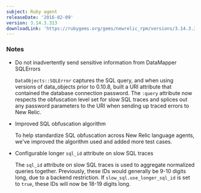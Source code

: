 ```yaml
---
subject: Ruby agent
releaseDate: '2016-02-09'
version: 3.14.3.313
downloadLink: 'https://rubygems.org/gems/newrelic_rpm/versions/3.14.3.313'
---
```


### Notes

* Do not inadvertently send sensitive information from DataMapper SQLErrors

  `DataObjects::SQLError` captures the SQL query, and when using versions of data_objects prior to 0.10.8, built a URI attribute that contained the database connection password. The `:query` attribute now respects the obfuscation level set for slow SQL traces and splices out any password parameters to the URI when sending up traced errors to New Relic.
* Improved SQL obfuscation algorithm

  To help standardize SQL obfuscation across New Relic language agents, we've improved the algorithm used and added more test cases.
* Configurable longer `sql_id` attribute on slow SQL traces

  The `sql_id` attribute on slow SQL traces is used to aggregate normalized queries together. Previously, these IDs would generally be 9-10 digits long, due to a backend restriction. If `slow_sql.use_longer_sql_id` is set to `true`, these IDs will now be 18-19 digits long.
